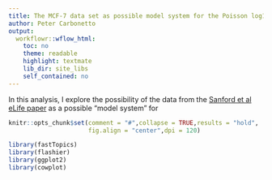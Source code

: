 ```yaml
---
title: The MCF-7 data set as possible model system for the Poisson log1p NMF model
author: Peter Carbonetto
output:
  workflowr::wflow_html:
    toc: no
    theme: readable
    highlight: textmate
    lib_dir: site_libs
    self_contained: no
---
```


In this analysis, I explore the possibility of the data from the
[Sanford et al eLife paper][sanford2020elife] as a possible "model system" for 

```r
knitr::opts_chunk$set(comment = "#",collapse = TRUE,results = "hold",
                      fig.align = "center",dpi = 120)
```

```r
library(fastTopics)
library(flashier)
library(ggplot2)
library(cowplot)
```

[sanford2020elife]: https://doi.org/10.7554/eLife.59388
